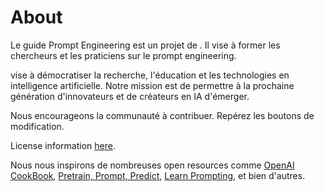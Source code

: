 # About

Le guide Prompt Engineering est un projet de . Il vise à former les chercheurs et les praticiens sur le prompt engineering.

 vise à démocratiser la recherche, l'éducation et les technologies en intelligence artificielle. Notre mission est de permettre à la prochaine génération d'innovateurs et de créateurs en IA d'émerger.

Nous encourageons la communauté à contribuer. Repérez les boutons de modification. 

License information [here](https://github.com/AdamLeeN/Prompt-Engineering-Guide#license).

Nous nous inspirons de nombreuses open resources comme [OpenAI CookBook](https://github.com/openai/openai-cookbook), [Pretrain, Prompt, Predict](http://pretrain.nlpedia.ai/), [Learn Prompting](https://learnprompting.org/), et bien d'autres.